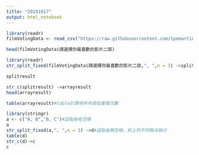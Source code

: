```yaml
---
title: "20181017"
output: html_notebook
---
```


```r
library(readr)
filmVotingData <- read_csv("https://raw.githubusercontent.com/tpemartin/course-107-1-programming-for-data-science/master/data/%E7%AC%AC%E4%B8%89%E5%B1%86%E7%B6%93%E6%BF%9F%E6%92%AD%E5%AE%A2%E7%AB%B6%E8%B3%BD%E5%8F%83%E8%B3%BD%E4%BD%9C%E5%93%81%E6%8A%95%E7%A5%A8%E7%B5%90%E6%9E%9C%E6%A8%A3%E6%9C%AC%20-%20Sheet1.csv")
```

```r
head(filmVotingData$請選擇你最喜歡的影片二部)
```
```r
library(readr)
str_split_fixed(filmVotingData$請選擇你最喜歡的影片二部,", ",n = 3) ->splitresult
```
```r
splitresult
```
```r
str_c(splitresult) ->arrayresult
head(arrayresult)
```
```r
table(arrayresult)#table計算物件內項目重複次數
```
```r
library(stringr)
a <- c("A, B","B, C")#逗點後有空格
a
str_split_fixed(a,", ",n = 3) ->d#逗點後無空格，和上列不同無法執行
table(d)
str_c(d)->c
c
```

